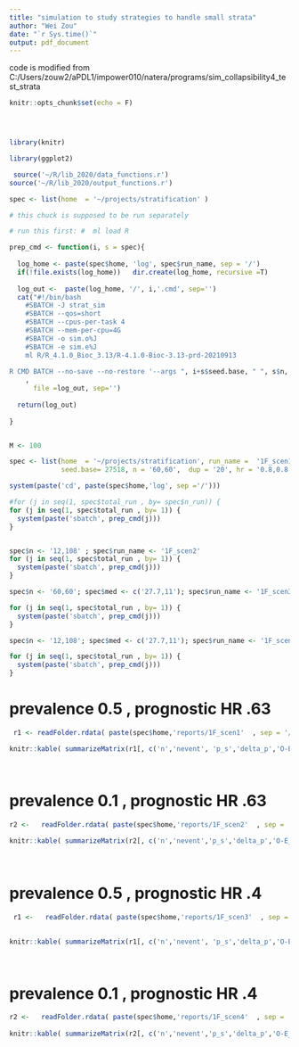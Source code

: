 ```yaml
---
title: "simulation to study strategies to handle small strata"
author: "Wei Zou"
date: "`r Sys.time()`"
output: pdf_document
---
```


code is modified from C:/Users/zouw2/aPDL1/impower010/natera/programs/sim_collapsibility4_test_strata


```r
knitr::opts_chunk$set(echo = F)




library(knitr)

library(ggplot2)

 source('~/R/lib_2020/data_functions.r')
source('~/R/lib_2020/output_functions.r')

spec <- list(home  = '~/projects/stratification' )

```

 

```r

# this chuck is supposed to be run separately

# run this first: #  ml load R

prep_cmd <- function(i, s = spec){
  
  log_home <- paste(spec$home, 'log', spec$run_name, sep = '/')
  if(!file.exists(log_home))   dir.create(log_home, recursive =T)
  
  log_out <-  paste(log_home, '/', i,'.cmd', sep='')
  cat("#!/bin/bash
    #SBATCH -J strat_sim
    #SBATCH --qos=short
    #SBATCH --cpus-per-task 4
    #SBATCH --mem-per-cpu=4G
    #SBATCH -o sim.o%J        
    #SBATCH -e sim.e%J
    ml R/R_4.1.0_Bioc_3.13/R-4.1.0-Bioc-3.13-prd-20210913
   
R CMD BATCH --no-save --no-restore '--args ", i+s$seed.base, " ", s$n, " ", s$dup, ' ', s$hr,' ', s$med,' ', s$readoutTime,' ',s$run_name, "' ",  s$home, "/", s$run_code,' ', log_home,"/run_",i,".log "
    ,
      file =log_out, sep='')
  
  return(log_out)
  
}


M <- 100

spec <- list(home  = '~/projects/stratification', run_name =  '1F_scen1',
             seed.base= 27518, n = '60,60',  dup = '20', hr = '0.8,0.8', med = '27.7,17.2', readoutTime= '50', run_code = 'strat1.r' , total_run=M)

system(paste('cd', paste(spec$home,'log', sep ='/')))

#for (j in seq(1, spec$total_run , by= spec$n_run)) {
for (j in seq(1, spec$total_run , by= 1)) {
  system(paste('sbatch', prep_cmd(j)))
}


spec$n <- '12,108' ; spec$run_name <- '1F_scen2'
for (j in seq(1, spec$total_run , by= 1)) {
  system(paste('sbatch', prep_cmd(j)))
}

spec$n <- '60,60'; spec$med <- c('27.7,11'); spec$run_name <- '1F_scen3'; spec$readoutTime <- 40

for (j in seq(1, spec$total_run , by= 1)) {
  system(paste('sbatch', prep_cmd(j)))
}

spec$n <- '12,108'; spec$med <- c('27.7,11'); spec$run_name <- '1F_scen4'

for (j in seq(1, spec$total_run , by= 1)) {
  system(paste('sbatch', prep_cmd(j)))
}

```


# prevalence 0.5 , prognostic HR .63
 
```r

 r1 <- readFolder.rdata( paste(spec$home,'reports/1F_scen1'  , sep = '/'), objName = 'r1')

knitr::kable( summarizeMatrix(r1[, c('n','nevent', 'p_s','delta_p','O-E_M2','O-E_M1')]), digits=3)

  
```

# prevalence 0.1 , prognostic HR .63

```r

 
  
r2 <-   readFolder.rdata( paste(spec$home,'reports/1F_scen2'  , sep = '/'), objName = 'r1')
 
knitr::kable( summarizeMatrix(r2[, c('n','nevent','p_s','delta_p','O-E_M2','O-E_M1')]), digits = 3)
 
  
``` 
 
 
 
# prevalence 0.5 , prognostic HR .4
 
```r

 r1 <-   readFolder.rdata( paste(spec$home,'reports/1F_scen3'  , sep = '/'), objName = 'r1')

 
knitr::kable( summarizeMatrix(r1[, c('n','nevent', 'p_s','delta_p','O-E_M2','O-E_M1')]), digits=3)

  
```
 

# prevalence 0.1 , prognostic HR .4

```r

r2 <-   readFolder.rdata( paste(spec$home,'reports/1F_scen4'  , sep = '/'), objName = 'r1')
 
knitr::kable( summarizeMatrix(r2[, c('n','nevent','p_s','delta_p','O-E_M2','O-E_M1')]), digits = 3)
 
  
``` 